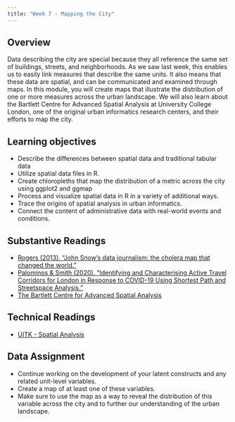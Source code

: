 ```yaml
---
title: "Week 7 - Mapping the City"
---
```


## Overview

Data describing the city are special because they all reference the same set of buildings, streets, and neighborhoods. As we saw last week, this enables us to easily link measures that describe the same units. It also means that these data are spatial, and can be communicated and examined through maps. In this module, you will create maps that illustrate the distribution of one or more measures across the urban landscape. We will also learn about the Bartlett Centre for Advanced Spatial Analysis at University College London, one of the original urban informatics research centers, and their efforts to map the city.

## Learning objectives

- Describe the differences between spatial data and traditional tabular data
- Utilize spatial data files in R.
- Create chloropleths that map the distribution of a metric across the city using ggplot2 and ggmap
- Process and visualize spatial data in R in a variety of additional ways.
- Trace the origins of spatial analysis in urban informatics.
- Connect the content of administrative data with real-world events and conditions.

## Substantive Readings 

- [Rogers (2013). "John Snow's data journalism: the cholera map that changed the world."](https://www.theguardian.com/news/datablog/2013/mar/15/john-snow-cholera-map)
- [Palominos & Smith (2020). "Identifying and Characterising Active Travel Corridors for London in Response to COVID-19 Using Shortest Path and Streetspace Analysis."](https://www.ucl.ac.uk/bartlett/casa/sites/bartlett/files/casa_working_paper_222_2.pdf)
- [The Bartlett Centre for Advanced Spatial Analysis](http://www.bartlett.ucl.ac.uk/casa)

## Technical Readings

- [UITK - Spatial Analysis](https://ui.josiahparry.com/spatial-analysis.html)

## Data Assignment 

- Continue working on the development of your latent constructs and any related unit-level variables. 
- Create a map of at least one of these variables. 
- Make sure to use the map as a way to reveal the distribution of this variable across the city and to further our understanding of the urban landscape.
